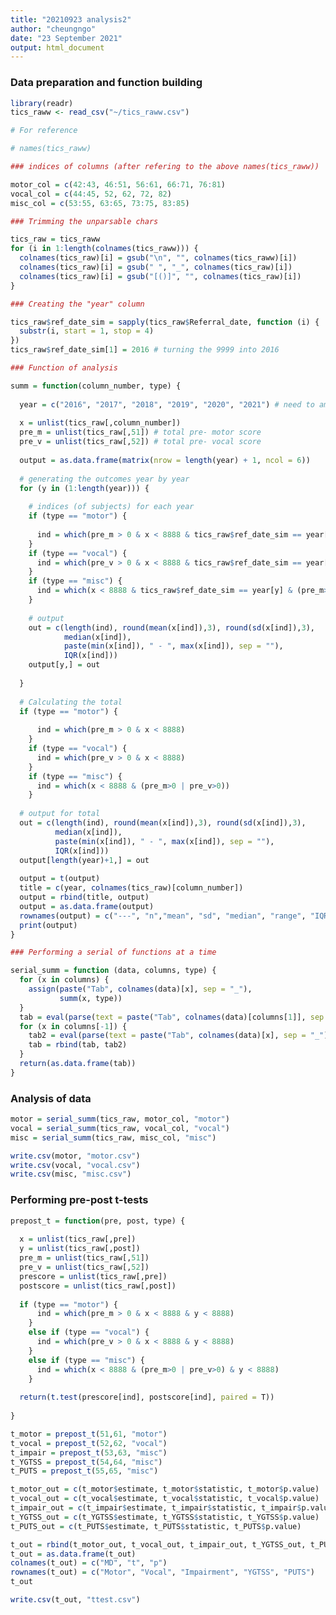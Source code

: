 ```yaml
---
title: "20210923 analysis2"
author: "cheungngo"
date: "23 September 2021"
output: html_document
---
```


### Data preparation and function building

```r
library(readr)
tics_raww <- read_csv("~/tics_raww.csv")
```

```r
# For reference

# names(tics_raww)
```

```r
### indices of columns (after refering to the above names(tics_raww))

motor_col = c(42:43, 46:51, 56:61, 66:71, 76:81)
vocal_col = c(44:45, 52, 62, 72, 82)
misc_col = c(53:55, 63:65, 73:75, 83:85)
```

```r
### Trimming the unparsable chars

tics_raw = tics_raww
for (i in 1:length(colnames(tics_raww))) {
  colnames(tics_raw)[i] = gsub("\n", "", colnames(tics_raww)[i])
  colnames(tics_raw)[i] = gsub(" ", "_", colnames(tics_raw)[i])
  colnames(tics_raw)[i] = gsub("[()]", "", colnames(tics_raw)[i])
}
```

```r
### Creating the "year" column

tics_raw$ref_date_sim = sapply(tics_raw$Referral_date, function (i) {
  substr(i, start = 1, stop = 4)
})
tics_raw$ref_date_sim[1] = 2016 # turning the 9999 into 2016
```

```r
### Function of analysis

summ = function(column_number, type) {
  
  year = c("2016", "2017", "2018", "2019", "2020", "2021") # need to amend in the future
  
  x = unlist(tics_raw[,column_number])
  pre_m = unlist(tics_raw[,51]) # total pre- motor score
  pre_v = unlist(tics_raw[,52]) # total pre- vocal score
  
  output = as.data.frame(matrix(nrow = length(year) + 1, ncol = 6))
  
  # generating the outcomes year by year
  for (y in (1:length(year))) {
    
    # indices (of subjects) for each year
    if (type == "motor") {
      
      ind = which(pre_m > 0 & x < 8888 & tics_raw$ref_date_sim == year[y])
    }
    if (type == "vocal") {
      ind = which(pre_v > 0 & x < 8888 & tics_raw$ref_date_sim == year[y])
    }
    if (type == "misc") {
      ind = which(x < 8888 & tics_raw$ref_date_sim == year[y] & (pre_m>0 | pre_v>0))
    }
    
    # output
    out = c(length(ind), round(mean(x[ind]),3), round(sd(x[ind]),3),
            median(x[ind]), 
            paste(min(x[ind]), " - ", max(x[ind]), sep = ""),
            IQR(x[ind]))
    output[y,] = out
    
  }
  
  # Calculating the total
  if (type == "motor") {
      
      ind = which(pre_m > 0 & x < 8888)
    }
    if (type == "vocal") {
      ind = which(pre_v > 0 & x < 8888)
    }
    if (type == "misc") {
      ind = which(x < 8888 & (pre_m>0 | pre_v>0))
    }
  
  # output for total
  out = c(length(ind), round(mean(x[ind]),3), round(sd(x[ind]),3),
          median(x[ind]), 
          paste(min(x[ind]), " - ", max(x[ind]), sep = ""),
          IQR(x[ind]))
  output[length(year)+1,] = out
  
  output = t(output)
  title = c(year, colnames(tics_raw)[column_number])
  output = rbind(title, output)
  output = as.data.frame(output)
  rownames(output) = c("---", "n","mean", "sd", "median", "range", "IQR")
  print(output)
}
```

```r
### Performing a serial of functions at a time

serial_summ = function (data, columns, type) {
  for (x in columns) {
    assign(paste("Tab", colnames(data)[x], sep = "_"),
           summ(x, type))
  }
  tab = eval(parse(text = paste("Tab", colnames(data)[columns[1]], sep = "_")))
  for (x in columns[-1]) {
    tab2 = eval(parse(text = paste("Tab", colnames(data)[x], sep = "_")))
    tab = rbind(tab, tab2)
  }
  return(as.data.frame(tab))
}
```

### Analysis of data

```r
motor = serial_summ(tics_raw, motor_col, "motor")
vocal = serial_summ(tics_raw, vocal_col, "vocal")
misc = serial_summ(tics_raw, misc_col, "misc")
```

```r
write.csv(motor, "motor.csv")
write.csv(vocal, "vocal.csv")
write.csv(misc, "misc.csv")
```

### Performing pre-post t-tests

```r
prepost_t = function(pre, post, type) {
  
  x = unlist(tics_raw[,pre])
  y = unlist(tics_raw[,post])
  pre_m = unlist(tics_raw[,51])
  pre_v = unlist(tics_raw[,52])
  prescore = unlist(tics_raw[,pre])
  postscore = unlist(tics_raw[,post])
    
  if (type == "motor") {
      ind = which(pre_m > 0 & x < 8888 & y < 8888)
    }
    else if (type == "vocal") {
      ind = which(pre_v > 0 & x < 8888 & y < 8888)
    }
    else if (type == "misc") {
      ind = which(x < 8888 & (pre_m>0 | pre_v>0) & y < 8888)
    }
  
  return(t.test(prescore[ind], postscore[ind], paired = T))
  
}
```

```r
t_motor = prepost_t(51,61, "motor")
t_vocal = prepost_t(52,62, "vocal")
t_impair = prepost_t(53,63, "misc")
t_YGTSS = prepost_t(54,64, "misc")
t_PUTS = prepost_t(55,65, "misc")
```

```r
t_motor_out = c(t_motor$estimate, t_motor$statistic, t_motor$p.value)
t_vocal_out = c(t_vocal$estimate, t_vocal$statistic, t_vocal$p.value)
t_impair_out = c(t_impair$estimate, t_impair$statistic, t_impair$p.value)
t_YGTSS_out = c(t_YGTSS$estimate, t_YGTSS$statistic, t_YGTSS$p.value)
t_PUTS_out = c(t_PUTS$estimate, t_PUTS$statistic, t_PUTS$p.value)
```

```r
t_out = rbind(t_motor_out, t_vocal_out, t_impair_out, t_YGTSS_out, t_PUTS_out)
t_out = as.data.frame(t_out)
colnames(t_out) = c("MD", "t", "p")
rownames(t_out) = c("Motor", "Vocal", "Impairment", "YGTSS", "PUTS")
t_out
```

```r
write.csv(t_out, "ttest.csv")
```

